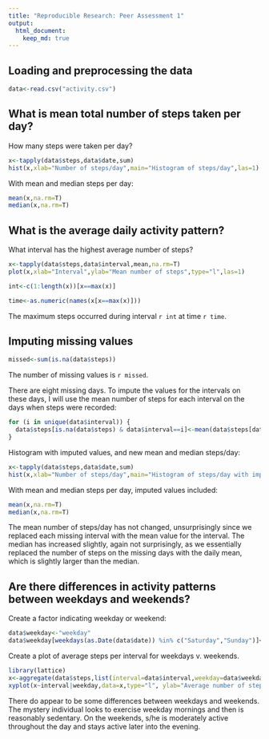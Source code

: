 ```yaml
---
title: "Reproducible Research: Peer Assessment 1"
output: 
  html_document:
    keep_md: true
---
```



## Loading and preprocessing the data

```r
data<-read.csv("activity.csv")
```

## What is mean total number of steps taken per day?

How many steps were taken per day?
```r
x<-tapply(data$steps,data$date,sum)
hist(x,xlab="Number of steps/day",main="Histogram of steps/day",las=1)
```

With mean and median steps per day:
```r
mean(x,na.rm=T)
median(x,na.rm=T)

```


## What is the average daily activity pattern?

What interval has the highest average number of steps?

```r
x<-tapply(data$steps,data$interval,mean,na.rm=T)
plot(x,xlab="Interval",ylab="Mean number of steps",type="l",las=1)
```

```r
int<-c(1:length(x))[x==max(x)]
```
```r
time<-as.numeric(names(x[x==max(x)]))
```

The maximum steps occurred during interval `r int` at time `r time`.


## Imputing missing values


```r
missed<-sum(is.na(data$steps))
```
The number of missing values is `r missed`.

There are eight missing days.  To impute the values for the intervals on these days, I will use the mean number of steps for each interval on the days when steps were recorded:

```r
for (i in unique(data$interval)) {
  data$steps[is.na(data$steps) & data$interval==i]<-mean(data$steps[data$interval==i],na.rm=T)
}
```
Histogram with imputed values, and new mean and median steps/day:
```r
x<-tapply(data$steps,data$date,sum)
hist(x,xlab="Number of steps/day",main="Histogram of steps/day with imputed missing values",las=1)
```

With mean and median steps per day, imputed values included:
```r
mean(x,na.rm=T)
median(x,na.rm=T)

```
The mean number of steps/day has not changed, unsurprisingly since we replaced each missing interval with the mean value for the interval.  The median has increased slightly, again not surprisingly, as we essentially replaced the number of steps on the missing days with the daily mean, which is slightly larger than the median.   

## Are there differences in activity patterns between weekdays and weekends?

Create a factor indicating weekday or weekend:

```r
data$weekday<-"weekday"
data$weekday[weekdays(as.Date(data$date)) %in% c("Saturday","Sunday")]<-"weekend"
```

Create a plot of average steps per interval for weekdays v. weekends.
```r
library(lattice)
x<-aggregate(data$steps,list(interval=data$interval,weekday=data$weekday),mean)
xyplot(x~interval|weekday,data=x,type="l", ylab="Average number of steps",layout=c(1,2))
```

There do appear to be some differences between weekdays and weekends. The mystery individual looks to exercise weekday mornings and then is reasonably sedentary.  On the weekends, s/he is moderately active throughout the day and stays active later into the evening.